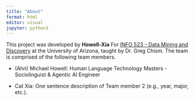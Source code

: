 ```yaml
---
title: "About"
format: html
editor: visual
jupyter: python3
---
```


This project was developed by **Howell-Xia** For [INFO 523 - Data Mining and Discovery](https://datamineaz.org/) at the University of Arizona, taught by Dr. Greg Chism. The team is comprised of the following team members.

-   (Ahn) Michael Howell: Human Language Technology Masters - Sociolinguist & Agentic AI Engineer

-   Cat Xia: One sentence description of Team member 2 (e.g., year, major, etc.).

